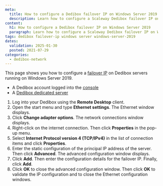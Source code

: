 ```yaml
---
meta:
  title: How to configure a Dedibox failover IP on Windows Server 2019
  description: Learn how to configure a Scaleway Dedibox failover IP on Windows Server 2019.
content:
  h1: How to configure a Dedibox failover IP on Windows Server 2019
  paragraph: Learn how to configure a Scaleway Dedibox failover IP on Windows Server 2019.
tags: dedibox failover-ip windows server windows-server-2019
dates:
  validation: 2025-01-30
  posted: 2021-07-29
categories:
  - dedibox-network
---
```




This page shows you how to configure a [failover IP](/dedibox-ip-failover/concepts/#failover-ips) on Dedibox servers running on Windows Server 2019.

<Requirements />

- A Dedibox account logged into the [console](https://console.online.net)
- A [Dedibox dedicated server](https://www.scaleway.com/en/dedibox)

1. Log into your Dedibox using the **Remote Desktop** client.
2. Open the start menu and type **Ethernet settings**. The Ethernet window displays.
    <Lightbox image={image} alt="" />
3. Click **Change adapter options**. The network connections window displays.
4. Right-click on the internet connection. Then click **Properties** in the pop-up menu.
5. Select **Internet Protocol version 4 (TCP/IPv4)** in the list of connection items and click **Properties**.
6. Enter the static configuration of the principal IP address of the server. Then click **Advanced**. The advanced configuration window displays. 
    <Lightbox image={image2} alt="" />
7. Click **Add**. Then enter the configuration details for the failover IP. Finally, click **Add**.
    <Lightbox image={image3} alt="" />
8. Click **OK** to close the advanced configuration window. Then click **OK** to validate the IP configuration and to close the Ethernet configuration windows.


